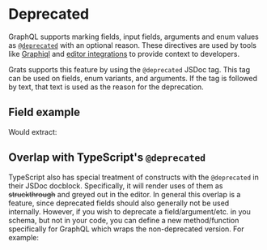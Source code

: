 
# Deprecated

GraphQL supports marking fields, input fields, arguments and enum values as [`@deprecated`](https://spec.graphql.org/draft/#sec--deprecated) with an optional reason. These directives are used by tools like [Graphiql](https://github.com/graphql/graphiql) and [editor integrations](https://marketplace.visualstudio.com/items?itemName=meta.relay) to provide context to developers.

Grats supports this feature by using the `@deprecated` JSDoc tag. This tag can be used on fields, enum variants, and arguments. If the tag is followed by text, that text is used as the reason for the deprecation.

## Field example

<GratsCode out={DeprecatedExample} mode="ts" />

Would extract:

<GratsCode out={DeprecatedExample} mode="gql" />

## Overlap with TypeScript's `@deprecated`

TypeScript also has special treatment of constructs with the `@deprecated` in their JSDoc docblock. Specifically, it will render uses of them as ~~struckthrough~~ and greyed out in the editor. In general this overlap is a feature, since deprecated fields should also generally not be used internally. However, if you wish to deprecate a field/argument/etc. in you schema, but not in your code, you can define a new method/function specifically for GraphQL which wraps the non-deprecated version. For example:

<GratsCode out={DeprecatedWorkaround} mode="ts" />
